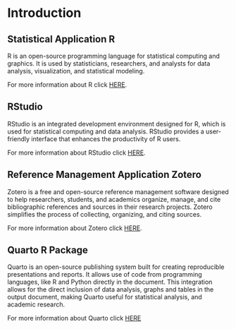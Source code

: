 # Introduction

## Statistical Application R

R is an open-source programming language for statistical computing and graphics. It is used by statisticians, researchers, and analysts for data analysis, visualization, and statistical modeling.

For more information about R click [HERE](https://www.r-project.org/about.html).

## RStudio

RStudio is an integrated development environment designed for R, which is used for statistical computing and data analysis. RStudio provides a user-friendly interface that enhances the productivity of R users.

For more information about RStudio click [HERE](https://www.geeksforgeeks.org/introduction-to-r-studio/).

## Reference Management Application Zotero

Zotero is a free and open-source reference management software designed to help researchers, students, and academics organize, manage, and cite bibliographic references and sources in their research projects. Zotero simplifies the process of collecting, organizing, and citing sources.

For more information about Zotero click [HERE](https://libguides.cmich.edu/Zotero).

## Quarto R Package 

Quarto is an open-source publishing system built for creating reproducible presentations and reports. It allows use of code from programming languages, like R and Python directly in the document. This integration allows for the direct inclusion of data analysis, graphs and tables in the output document, making Quarto useful for statistical analysis, and academic research.

For more information about Quarto click [HERE](https://quarto.org/docs/output-formats/all-formats.html)
